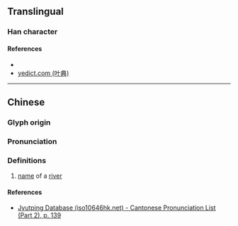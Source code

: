 {{character info/new}}
==Translingual==

===Han character===
{{Han char|rn=85|rad=水|as=07|sn=10|four=36100|canj=EWD,XEWD|ids=⿰氵困}}

====References====
* {{Han ref|kx=0626.010|dkj=17519|hdz=31624.040|uh=6D83|ud=28035|bh=D265|bd=53861}}
* [http://yedict.com/htm/6D/6D83.htm yedict.com (叶典)]

----

==Chinese==
{{zh-forms}}

===Glyph origin===
{{Han etym}}

===Pronunciation===
{{zh-pron
|m=kùn
|c=kwan3
|mc=y
|oc=y
|ma=
|cat=pn
}}

===Definitions===
{{zh-hanzi}}

# [[name]] of a [[river]]

====References====
* [http://www.iso10646hk.net/jp/document/download.jsp Jyutping Database (iso10646hk.net) - Cantonese Pronunciation List (Part 2), p. 139]